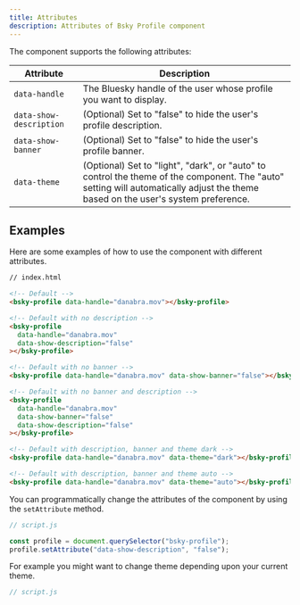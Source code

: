 ```yaml
---
title: Attributes
description: Attributes of Bsky Profile component
---
```


The component supports the following attributes:

| Attribute               | Description                                                                                                                                                                       |
| ----------------------- | --------------------------------------------------------------------------------------------------------------------------------------------------------------------------------- |
| `data-handle`           | The Bluesky handle of the user whose profile you want to display.                                                                                                                 |
| `data-show-description` | (Optional) Set to "false" to hide the user's profile description.                                                                                                                 |
| `data-show-banner`      | (Optional) Set to "false" to hide the user's profile banner.                                                                                                                      |
| `data-theme`            | (Optional) Set to "light", "dark", or "auto" to control the theme of the component. The "auto" setting will automatically adjust the theme based on the user's system preference. |

## Examples

Here are some examples of how to use the component with different attributes.

```html
// index.html

<!-- Default -->
<bsky-profile data-handle="danabra.mov"></bsky-profile>

<!-- Default with no description -->
<bsky-profile
  data-handle="danabra.mov"
  data-show-description="false"
></bsky-profile>

<!-- Default with no banner -->
<bsky-profile data-handle="danabra.mov" data-show-banner="false"></bsky-profile>

<!-- Default with no banner and description -->
<bsky-profile
  data-handle="danabra.mov"
  data-show-banner="false"
  data-show-description="false"
></bsky-profile>

<!-- Default with description, banner and theme dark -->
<bsky-profile data-handle="danabra.mov" data-theme="dark"></bsky-profile>

<!-- Default with description, banner and theme auto -->
<bsky-profile data-handle="danabra.mov" data-theme="auto"></bsky-profile>
```

You can programmatically change the attributes of the component by using the `setAttribute` method.

```js
// script.js

const profile = document.querySelector("bsky-profile");
profile.setAttribute("data-show-description", "false");
```

For example you might want to change theme depending upon your current theme.

```js
// script.js
```
